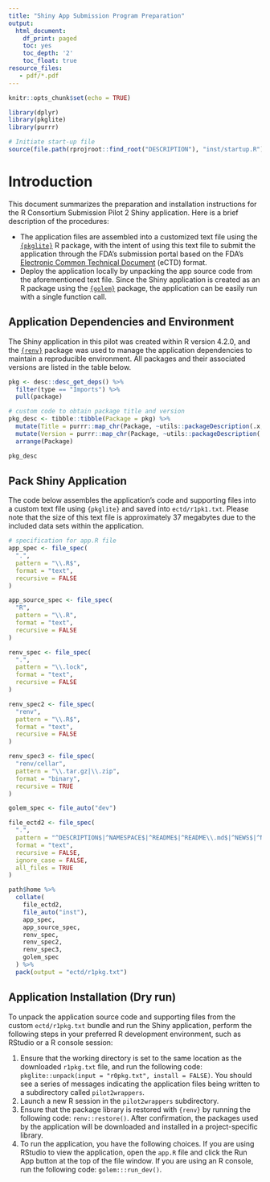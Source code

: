 ```yaml
---
title: "Shiny App Submission Program Preparation"
output:
  html_document:
    df_print: paged
    toc: yes
    toc_depth: '2'
    toc_float: true
resource_files:
   - pdf/*.pdf
---
```


```r
knitr::opts_chunk$set(echo = TRUE)

library(dplyr)
library(pkglite)
library(purrr)
```


```r
# Initiate start-up file
source(file.path(rprojroot::find_root("DESCRIPTION"), "inst/startup.R"))
```
# Introduction

This document summarizes the preparation and installation instructions for the R Consortium Submission Pilot 2 Shiny application. Here is a brief description of the procedures:

* The application files are assembled into a customized text file using the [`{pkglite}`](https://merck.github.io/pkglite/) R package, with the intent of using this text file to submit the application through the FDA's submission portal based on the FDA's [Electronic Common Technical Document](https://www.fda.gov/drugs/electronic-regulatory-submission-and-review/electronic-common-technical-document-ectd) (eCTD) format.
* Deploy the application locally by unpacking the app source code from the aforementioned text file. Since the Shiny application is created as an R package using the [`{golem}`](https://thinkr-open.github.io/golem/) package, the application can be easily run with a single function call.

## Application Dependencies and Environment

The Shiny application in this pilot was created within R version 4.2.0, and the [`{renv}`](https://rstudio.github.io/renv/index.html) package was used to manage the application dependencies to maintain a reproducible environment. All packages and their associated versions are listed in the table below.

```r
pkg <- desc::desc_get_deps() %>%
  filter(type == "Imports") %>%
  pull(package)

# custom code to obtain package title and version
pkg_desc <- tibble::tibble(Package = pkg) %>%
  mutate(Title = purrr::map_chr(Package, ~utils::packageDescription(.x, fields = "Title"))) %>%
  mutate(Version = purrr::map_chr(Package, ~utils::packageDescription(.x, fields = "Version"))) %>%
  arrange(Package)

pkg_desc
```

## Pack Shiny Application

The code below assembles the application's code and supporting files into a custom text file using `{pkglite}` and saved into `ectd/r1pk1.txt`. Please note that the size of this text file is approximately 37 megabytes due to the included data sets within the application.

```r
# specification for app.R file
app_spec <- file_spec(
  ".", 
  pattern = "\\.R$", 
  format = "text", 
  recursive = FALSE
)

app_source_spec <- file_spec(
  "R",
  pattern = "\\.R",
  format = "text",
  recursive = FALSE
)

renv_spec <- file_spec(
  ".",
  pattern = "\\.lock",
  format = "text",
  recursive = FALSE
)

renv_spec2 <- file_spec(
  "renv",
  pattern = "\\.R$",
  format = "text",
  recursive = FALSE
)

renv_spec3 <- file_spec(
  "renv/cellar",
  pattern = "\\.tar.gz|\\.zip",
  format = "binary",
  recursive = TRUE
)

golem_spec <- file_auto("dev")

file_ectd2 <- file_spec(
  ".",
  pattern = "^DESCRIPTION$|^NAMESPACE$|^README$|^README\\.md$|^NEWS$|^NEWS\\.md$|^LICENSE$|\\.Rbuildignore$|\\.Rprofile$|\\.Renviron$",
  format = "text",
  recursive = FALSE,
  ignore_case = FALSE,
  all_files = TRUE
)

path$home %>%
  collate(
    file_ectd2,
    file_auto("inst"), 
    app_spec, 
    app_source_spec,
    renv_spec,
    renv_spec2,
    renv_spec3,
    golem_spec
  ) %>%
  pack(output = "ectd/r1pkg.txt")
```

## Application Installation (Dry run) 

To unpack the application source code and supporting files from the custom `ectd/r1pkg.txt` bundle and run the Shiny application, perform the following steps in your preferred R development environment, such as RStudio or a R console session:

1. Ensure that the working directory is set to the same location as the downloaded `r1pkg.txt` file, and run the following code: `pkglite::unpack(input = "r0pkg.txt", install = FALSE)`. You should see a series of messages indicating the application files being written to a subdirectory called `pilot2wrappers`.
1. Launch a new R session in the `pilot2wrappers` subdirectory. 
1. Ensure that the package library is restored with `{renv}` by running the following code: `renv::restore()`. After confirmation, the packages used by the application will be downloaded and installed in a project-specific library.
1. To run the application, you have the following choices. If you are using RStudio to view the application, open the `app.R` file and click the Run App button at the top of the file window. If you are using an R console, run the following code: `golem:::run_dev()`. 
